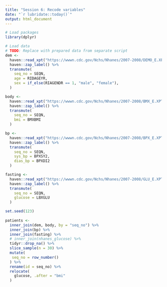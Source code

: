 ```yaml
---
title: "Session 6: Recode variables"
date: "`r lubridate::today()`"
output: html_document
---
```


```r
# Load packages
library(dplyr)

# Load data
# TODO: Replace with prepared data from separate script
dem <- 
  haven::read_xpt("https://wwwn.cdc.gov/Nchs/Nhanes/2007-2008/DEMO_E.XPT") %>%
  haven::zap_label() %>%
  transmute(
    seq_no = SEQN,
    age = RIDAGEYR,
    sex = if_else(RIAGENDR == 1, "male", "female"),
  ) 

body <- 
  haven::read_xpt("https://wwwn.cdc.gov/Nchs/Nhanes/2007-2008/BMX_E.XPT") %>%
  haven::zap_label() %>%
  transmute(
    seq_no = SEQN,
    bmi = BMXBMI
  ) 

bp <- 
  haven::read_xpt("https://wwwn.cdc.gov/Nchs/Nhanes/2007-2008/BPX_E.XPT") %>%
  haven::zap_label() %>%
  transmute(
    seq_no = SEQN,
    sys_bp = BPXSY2,
    dias_bp = BPXDI2
  )

fasting <- 
  haven::read_xpt("https://wwwn.cdc.gov/Nchs/Nhanes/2007-2008/GLU_E.XPT") %>%
  haven::zap_label() %>%
  transmute(
    seq_no = SEQN,
    glucose = LBXGLU
  )

set.seed(123)
 
patients <- 
  inner_join(dem, body, by = "seq_no") %>%
  inner_join(bp) %>%
  inner_join(fasting) %>%
  # inner_join(nhanes_glucose) %>%
  tidyr::drop_na() %>%
  slice_sample(n = 30) %>%
  mutate(
   seq_no = row_number()
  ) %>%
  rename(id = seq_no) %>%
  relocate(
    glucose, .after = "bmi"
  )
```

```r

```

```r

```

```r

```

```r

```

```r

```

```r

```

```r

```

```r

```

```r

```

```r

```






